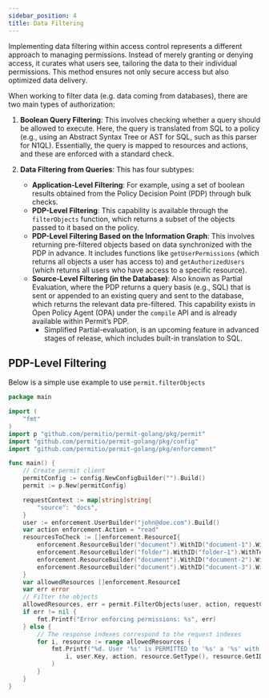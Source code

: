 ```yaml
---
sidebar_position: 4
title: Data Filtering
---
```


Implementing data filtering within access control represents a different approach to managing permissions.
Instead of merely granting or denying access, it curates what users see, tailoring the data to their individual permissions.
This method ensures not only secure access but also optimized data delivery.

When working to filter data (e.g. data coming from databases), there are two main types of authorization:

1. **Boolean Query Filtering**: This involves checking whether a query should be allowed to execute. Here, the query is translated from SQL to a policy (e.g., using an Abstract Syntax Tree or AST for SQL, such as this parser for N1QL). Essentially, the query is mapped to resources and actions, and these are enforced with a standard check.

2. **Data Filtering from Queries**: This has four subtypes:

   - **Application-Level Filtering**: For example, using a set of boolean results obtained from the Policy Decision Point (PDP) through bulk checks.
   - **PDP-Level Filtering**: This capability is available through the `filterObjects` function, which returns a subset of the objects passed to it based on the policy.
   - **PDP-Level Filtering Based on the Information Graph**: This involves returning pre-filtered objects based on data synchronized with the PDP in advance. It includes functions like `getUserPermissions` (which returns all objects a user has access to) and `getAuthorizedUsers` (which returns all users who have access to a specific resource).
   - **Source-Level Filtering (in the Database)**: Also known as Partial Evaluation, where the PDP returns a query basis (e.g., SQL) that is sent or appended to an existing query and sent to the database, which returns the relevant data pre-filtered. This capability exists in Open Policy Agent (OPA) under the `compile` API and is already available within Permit’s PDP.
     - Simplified Partial-evaluation, is an upcoming feature in advanced stages of release, which includes built-in translation to SQL.




## PDP-Level Filtering
Below is a simple use example to use `permit.filterObjects`

```go
package main

import (
	"fmt"
)
import p "github.com/permitio/permit-golang/pkg/permit"
import "github.com/permitio/permit-golang/pkg/config"
import "github.com/permitio/permit-golang/pkg/enforcement"

func main() {
	// Create permit client
	permitConfig := config.NewConfigBuilder("").Build()
	permit := p.New(permitConfig)

	requestContext := map[string]string{
		"source": "docs",
	}
	user := enforcement.UserBuilder("john@doe.com").Build()
	var action enforcement.Action = "read"
	resourcesToCheck := []enforcement.ResourceI{
		enforcement.ResourceBuilder("document").WithID("document-1").WithTenant(enforcement.DefaultTenant),
		enforcement.ResourceBuilder("folder").WithID("folder-1").WithTenant(enforcement.DefaultTenant),
		enforcement.ResourceBuilder("document").WithID("document-2").WithTenant(enforcement.DefaultTenant),
		enforcement.ResourceBuilder("document").WithID("document-3").WithTenant(enforcement.DefaultTenant),
	}
	var allowedResources []enforcement.ResourceI
	var err error
	// Filter the objects
	allowedResources, err = permit.FilterObjects(user, action, requestContext, resourcesToCheck...)
	if err != nil {
		fmt.Printf("Error enforcing permissions: %s", err)
	} else {
		// The response indexes correspond to the request indexes
		for i, resource := range allowedResources {
			fmt.Printf("%d. User '%s' is PERMITTED to '%s' a '%s' with id '%s'\n",
				i, user.Key, action, resource.GetType(), resource.GetID(),
			)
		}
	}
}

```


